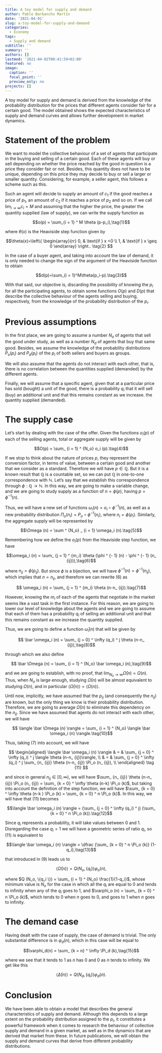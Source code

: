 ```yaml
---
title: A toy model for supply and demand
author: Pablo Barbancho Martín
date: '2021-04-01'
slug: a-toy-model-for-supply-and-demand
categories:
  - Economy
tags:
  - Supply and demand
subtitle: ''
summary: ''
authors: []
lastmod: '2021-04-02T00:41:59+02:00'
featured: no
image:
  caption: ''
  focal_point: ''
  preview_only: no
projects: []
---
```

A toy model for supply and demand is derived from the knowledge of the probability distribution for the prices that different agents consider fair for a certain good. The model obtained shows the expected characteristics of supply and demand curves and allows further development in market dynamics.

# Statement of the problem

We want to model the collective behaviour of a set of agents that participate in the buying and selling of a certain good. Each of these agents will buy or sell depending on whether the price reached by the good in question is a price they consider fair or not. Besides, this quantity does not have to be unique, depending on this price they may decide to buy or sell a larger or smaller quantity. Considering, for example, a seller agent, this follows a scheme such as this.

Such an agent will decide to supply an amount of $c_1$ if the good reaches a price of $p_1$, an amount of $c_2$ if it reaches a price of $p_2$ and so on. If we call $\lim_{i \rightarrow \infty} c_i = M$ and assuming that the higher the price, the greater the quantity supplied (law of supply), we can write the supply function as

$$o(p) = \sum_{i = 1} ^ M \theta (p-p_i),\tag{1}$$ 

where $\theta(x)$ is the Heaviside step function given by

$$\theta(x)=\left\{
    \begin{array}{rr}
    0, & \text{if } x <0  \\ 
    1, & \text{if } x \geq 0 
    \end{array}
    \right..
\tag{2}
$$ 

In the case of a buyer agent, and taking into account the law of demand, it is only needed to change the sign of the argument of the Heaviside function to obtain

$$d(p)=\sum_{i = 1}^M\theta(p_i-p).\tag{3}$$ 

With that said, our objective is, discarding the possibility of knowing the $p_i$ for all the participating agents, to obtain some functions $O (p)$ and $D (p)$ that describe the collective behaviour of the agents selling and buying, respectively, from the knowledge of the probability distribution of the $p_i$.

# Previous assumptions

In the first place, we are going to assume a number $N_o$ of agents that sell the good under study, as well as a number $N_d$ of agents that buy that same good. Besides, we assume the knowledge of the probability distributions $P_o (p_i)$ and $P_d (p_i)$ of the $p_i$ of both sellers and buyers as groups. 

We will also assume that the agents do not interact with each other, that is, there is no correlation between the quantities supplied (demanded) by the different agents.

Finally, we will assume that a specific agent, given that at a particular price has sold (bought) a unit of the good, there is a probability $q_i$ that it will sell (buy) an additional unit and that this remains constant as we increase. the quantity supplied (demanded).

# The supply case

Let's start by dealing with the case of the offer. Given the functions $o_i (p)$ of each of the selling agents, total or aggregate supply will be given by

$$O(p) = \sum_ {i = 1} ^ {N_o} o_i (p).\tag{4}$$ 

If we stop to think about the nature of prices $p$, they represent the conversion factor, in terms of value, between a certain good and another that we consider as a standard. Therefore we will have $p \in \mathbb{Q}$. But it is a known result that $\mathbb{Q}$ is a countable set, so we can put $\mathbb{Q}$ in one-to-one correspondence with $\mathbb{N}$. Let's say that we establish this correspondence through $\phi: \mathbb{Q} \rightarrow \mathbb{N}$. In this way, we are going to make a variable change, and we are going to study supply as a function of $n = \phi (p)$, having $p = \phi^{- 1} (n)$.

Thus, we will have a new set of functions $\omega_i (n) = o_i \circ \phi ^ {- 1} (n)$, as well as a new probability distribution $\Pi_o (n_i) = P_o \circ \phi ^ {-1} (n_i)$, where $n_i = \phi (p_i)$. Similarly, the aggregate supply will be represented by

$$\Omega (n) = \sum ^ {N_o} _ {i = 1} \omega_i (n).\tag{5}$$ 

Remembering how we define the $o_i (p)$ from the Heaviside step function, we have

$$\omega_i (n) = \sum_ {j = 1} ^ {m_i} \theta (\phi ^ {- 1} (n) - \phi ^ {- 1} (n_ {ij})),\tag{6}$$ 

where $n_{ij} = \phi (p_{ij})$. But since $\phi$ is a bijection, we will have $\phi^{- 1} (n) = \phi^{- 1} (n_{ij})$, which implies that $n = n_ {ij}$, and therefore we can rewrite (6) as

$$ \omega_i (n) = \sum_ {j = 1} ^ {m_i} \theta (n-n_ {ij}).\tag{7}$$ 

However, knowing the $m_i$ of each of the agents that negotiate in the market seems like a vast task in the first instance. For this reason, we are going to lower our level of knowledge about the agents and we are going to assume that each of them has a probability $q_i$ of selling an additional unit and that this remains constant as we increase the quantity supplied.

Thus, we are going to define a function $\bar \omega_i (n)$ that will be given by

$$ \bar \omega_i (n) = \sum_ {j = 0} ^ \infty (q_i) ^ j \theta (n-n_ {ij}),\tag{8}$$ 

through which we also define

$$ \bar \Omega (n) = \sum_ {i = 1} ^ {N_o} \bar \omega_i (n),\tag{9}$$ 

and we are going to establish, with no proof, that $\lim_{N_o \rightarrow \infty} \bar \Omega (n) = \Omega (n)$. Thus, when $N_o$ is large enough, studying $\bar \Omega (n)$ will be almost equivalent to studying $\Omega (n)$, and in particular $\langle \bar \Omega (n) \rangle = \langle \Omega (n) \rangle$.

Until now, implicitly, we have assumed that the $p_ {ij}$ (and consequently the $n_ {ij}$) are known, but the only thing we know is their probability distribution. Therefore, we are going to average $\bar \Omega (n)$ to eliminate this dependency on the $n_ {ij}$. Since we have assumed that agents do not interact with each other, we will have

$$ \langle \bar \Omega (n) \rangle = \sum_ {i = 1} ^ {N_o} \langle \bar \omega_i (n) \rangle.\tag{10}$$ 

Thus, taking (7) into account, we will have

$$
\begin{aligned} 
\langle \bar \omega_i (n) \rangle & = & \sum_ {j = 0} ^ \infty (q_i) ^ j \langle \theta (n-n_ {ij})\rangle, 
\\ & = & \sum_ {j = 0} ^ \infty (q_i) ^ j \sum_ {n_ {ij}} \theta (n-n_ {ij}) \Pi_o (n_ {ij}), \\ 
\end{aligned} 
\tag {11}
$$ 

and since in general $n_ {ij} \in [0, \infty)$, we will have $\sum_ {n_ {ij}} \theta (n-n_ {ij}) \Pi_o (n_ {ij}) = \sum_ {k = 0} ^ \infty \theta (n-k) \Pi_o (k)$, but taking into account the definition of the step function, we will have $\sum_ {k = 0} ^ \infty \theta (n-k ) \Pi_o (k) = \sum_ {k = 0} ^ n \Pi_o (k)$. In this way, we will have that (11) becomes

$$\langle \bar \omega_i (n) \rangle = (\sum_ {j = 0} ^ \infty (q_i) ^ j) (\sum_ {k = 0} ^ n \Pi_o (k)).\tag{12}$$ 

Since $q_i$ represents a probability, it will take values between 0 and 1. Disregarding the case $q_i = 1$ we will have a geometric series of ratio $q_i$, so (11) is equivalent to

$$\langle \bar \omega_i (n) \rangle = \dfrac {\sum_ {k = 0} ^ n \Pi_o (k)} {1-q_i},\tag{13}$$ 

that introduced in (9) leads us to

$$\langle\bar \Omega (n) \rangle = Q (N_o, \{q_i \}) \varphi_o (n),\tag{14}$$ 

where $Q (N_o, \{q_i \}) = \sum_ {i = 1} ^ {N_o} \frac{1}{1-q_i}$, whose minimum value is $N_o$ for the case in which all the $q_i$ are equal to 0 and tends to infinity when any of the $q_i$ goes to 1, and $\varphi_o (n) = \sum_ {k = 0} ^ n \Pi_o (k)$, which tends to 0 when $n$ goes to 0, and goes to 1 when $n$ goes to infinity.

# The demand case

Having dealt with the case of supply, the case of demand is trivial. The only substantial difference is in $\varphi_d (n)$, which in this case will be equal to

$$\varphi_d(n) = \sum_ {k = n} ^ \infty \Pi_d (k),\tag{15}$$ 

where we see that it tends to 1 as $n$ has 0 and 0 as $n$ tends to infinity. We get like this

$$\langle \bar \Delta (n) \rangle = Q (N_d, \{q_i \}) \varphi_d (n).\tag{16}$$ 

# Conclusion

We have been able to obtain a model that describes the general characteristics of supply and demand. Although this depends to a large extent on the probability distribution assigned to the $p_i$, it constitutes a powerful framework when it comes to research the behaviour of collective supply and demand in a given market, as well as in the dynamics that are derived that market from these. In future publications, we will obtain the supply and demand curves that derive from different probability distributions.